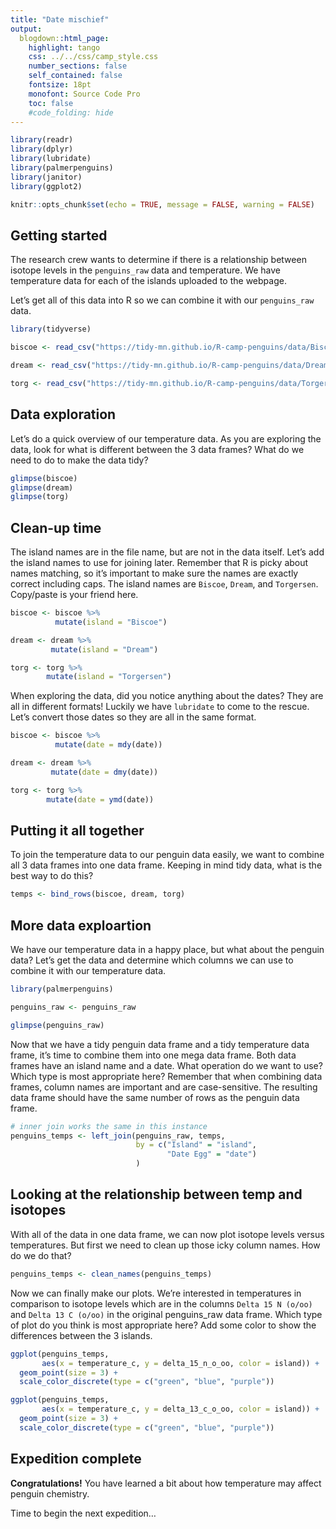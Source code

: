 ```yaml
---
title: "Date mischief"
output: 
  blogdown::html_page: 
    highlight: tango
    css: ../../css/camp_style.css
    number_sections: false
    self_contained: false
    fontsize: 18pt
    monofont: Source Code Pro
    toc: false
    #code_folding: hide
---
```


```r
library(readr)
library(dplyr)
library(lubridate)
library(palmerpenguins)
library(janitor)
library(ggplot2)

knitr::opts_chunk$set(echo = TRUE, message = FALSE, warning = FALSE)
```

## Getting started

The research crew wants to determine if there is a relationship between isotope levels in the `penguins_raw` data and temperature. We have temperature data for each of the islands uploaded to the webpage.


Let's get all of this data into R so we can combine it with our `penguins_raw` data. 

```r
library(tidyverse)

biscoe <- read_csv("https://tidy-mn.github.io/R-camp-penguins/data/Biscoe_temperatures.csv")

dream <- read_csv("https://tidy-mn.github.io/R-camp-penguins/data/Dream_temperatures.csv")

torg <- read_csv("https://tidy-mn.github.io/R-camp-penguins/data/Torgersen_temperatures.csv")
```


## Data exploration

Let's do a quick overview of our temperature data. As you are exploring the data, look for what is different between the 3 data frames? What do we need to do to make the data tidy?

```r
glimpse(biscoe)
glimpse(dream)
glimpse(torg)
```


## Clean-up time

The island names are in the file name, but are not in the data itself. Let's add the island names to use for joining later. Remember that R is picky about names matching, so it's important to make sure the names are exactly correct including caps. The island names are `Biscoe`, `Dream`, and `Torgersen`. Copy/paste is your friend here.

```r
biscoe <- biscoe %>%
          mutate(island = "Biscoe")

dream <- dream %>%
         mutate(island = "Dream")

torg <- torg %>%
        mutate(island = "Torgersen")
```

When exploring the data, did you notice anything about the dates? They are all in different formats! Luckily we have `lubridate` to come to the rescue. Let's convert those dates so they are all in the same format.

```r
biscoe <- biscoe %>%
          mutate(date = mdy(date))

dream <- dream %>%
         mutate(date = dmy(date))

torg <- torg %>%
        mutate(date = ymd(date))
```


## Putting it all together

To join the temperature data to our penguin data easily, we want to combine all 3 data frames into one data frame. Keeping in mind tidy data, what is the best way to do this?

```r
temps <- bind_rows(biscoe, dream, torg)
```



## More data exploartion

We have our temperature data in a happy place, but what about the penguin data? 
Let's get the data and determine which columns we can use to combine it with our temperature data.

```r
library(palmerpenguins)

penguins_raw <- penguins_raw

glimpse(penguins_raw)
```

Now that we have a tidy penguin data frame and a tidy temperature data frame, it's time to combine them into one mega data frame. Both data frames have an island name and a date. What operation do we want to use? Which type is most appropriate here? Remember that when combining data frames, column names are important and are case-sensitive. The resulting data frame should have the same number of rows as the penguin data frame.

```r
# inner join works the same in this instance
penguins_temps <- left_join(penguins_raw, temps,
                            by = c("Island" = "island",
                                   "Date Egg" = "date")
                            )
```



## Looking at the relationship between temp and isotopes

With all of the data in one data frame, we can now plot isotope levels versus temperatures. But first we need to clean up those icky column names. How do we do that?

```r
penguins_temps <- clean_names(penguins_temps)
```

Now we can finally make our plots. We're interested in temperatures in comparison to isotope levels which are in the columns `Delta 15 N (o/oo)` and `Delta 13 C (o/oo)` in the original penguins_raw data frame. Which type of plot do you think is most appropriate here? Add some color to show the differences between the 3 islands.

```r
ggplot(penguins_temps,
       aes(x = temperature_c, y = delta_15_n_o_oo, color = island)) +
  geom_point(size = 3) +
  scale_color_discrete(type = c("green", "blue", "purple"))

ggplot(penguins_temps,
       aes(x = temperature_c, y = delta_13_c_o_oo, color = island)) +
  geom_point(size = 3) +
  scale_color_discrete(type = c("green", "blue", "purple"))
```


## Expedition complete

**Congratulations!** You have learned a bit about how temperature may affect penguin chemistry. 

Time to begin the next expedition...


<i class="fa fa-cookie-bite"></i> 
<i class="fa fa-robot"></i> 
<i class="fa fa-cookie-bite"></i> 
